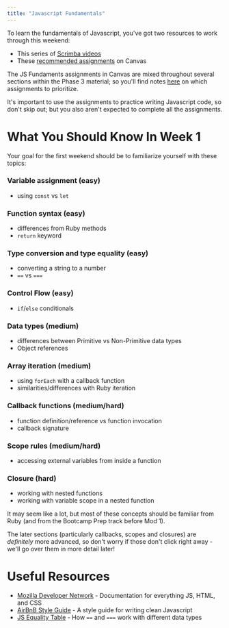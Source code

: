 ```yaml
---
title: "Javascript Fundamentals"
---
```


To learn the fundamentals of Javascript, you've got two resources to work through this weekend:

- This series of [Scrimba videos](/01-js-fundamentals/01-videos)
- These [recommended assignments](/01-js-fundamentals/02-assignments) on Canvas

The JS Fundaments assignments in Canvas are mixed throughout several sections within the Phase 3 material; so you'll find notes [here](/01-js-fundamentals/02-assignments) on which assignments to prioritize.

It's important to use the assignments to practice writing Javascript code, so don't skip out; but you also aren't expected to complete all the assignments.

# What You Should Know In Week 1

Your goal for the first weekend should be to familiarize yourself with these topics:

### Variable assignment (easy)
  - using `const` vs `let`
### Function syntax (easy)
  - differences from Ruby methods
  - `return` keyword
### Type conversion and type equality (easy)
  - converting a string to a number
  - `==` vs `===`
### Control Flow (easy)
  - `if`/`else` conditionals
### Data types (medium)
  - differences between Primitive vs Non-Primitive data types
  - Object references
### Array iteration (medium)
  - using `forEach` with a callback function
  - similarities/differences with Ruby iteration
### Callback functions (medium/hard)
  - function definition/reference vs function invocation
  - callback signature
### Scope rules (medium/hard)
  - accessing external variables from inside a function
### Closure (hard)
  - working with nested functions
  - working with variable scope in a nested function

It may seem like a lot, but most of these concepts should be familiar from Ruby (and from the Bootcamp Prep track before Mod 1).

The later sections (particularly callbacks, scopes and closures) are *definitely* more advanced, so don't worry if those don't click right away - we'll go over them in more detail later!

# Useful Resources

- [Mozilla Developer Network][mdn] - Documentation for everything JS, HTML, and CSS
- [AirBnB Style Guide][airbnb-style] - A style guide for writing clean Javascript
- [JS Equality Table][js-equality] - How `==` and `===` work with different data types

<!-- Resources -->
[mdn]: https://developer.mozilla.org/en-US/docs/Web/JavaScript
[airbnb-style]: https://github.com/airbnb/javascript
[js-equality]: https://dorey.github.io/JavaScript-Equality-Table/
